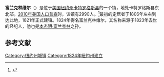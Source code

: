{{Infobox settlement
| name                     = 富兰克林维尔
| official_name            =
| settlement_type          =镇
| nickname                 = 
| motto                    = 
| <!-- Images -->
| image_skyline            = 
| imagesize                = 
| image_caption            = 
| image_flag               = 
| image_seal               = 
| <!-- Maps -->
| image_map                = 
| mapsize                  = 
| map_caption              = 
| image_map1               = 
| mapsize1                 = 
| map_caption1             = 
| pushpin_map              = New York
| pushpin_label            = 富兰克林维尔
| pushpin_label_position   = <!-- position of the pushpin label: left, right, top, bottom, none -->
| pushpin_map_caption      = 
| pushpin_mapsize          =
| <!-- Coordinates -->
| latd  =  42 | latm  = 18 | lats  = 20 | latNS  = N
| longd = 078 | longm = 30 | longs = 00 | longEW = W
| coordinates_display      = inline,title
| coordinates_footnotes    = <ref name="GNIS">{{Cite GNIS|978972|Town of Franklinville|January 17, 2013}}</ref>
| <!-- Location -->
|subdivision_type         = [[国家|国家]]
|subdivision_name         = [[美国|美国]]
|subdivision_type1        = [[美国行政区划|州]]
|subdivision_name1        = [[纽约州|纽约州]]
|subdivision_type2        = [[纽约州行政区划|县]]
|subdivision_name2        = [[卡特罗格斯县_(纽约州)|卡特罗格斯县]]
| <!-- Government -->
| government_footnotes     = 
| government_type          =
| established_title        = 
| established_date         = 
| <!-- Area -->
| unit_pref                = US
| area_footnotes           = 
| area_total_sq_mi         = 51.98
| area_land_sq_mi          = 51.81
| area_water_sq_mi         = 0.17
| area_total_km2           = 
| area_land_km2            = 
| area_water_km2           = 
| <!-- Elevation -->
| elevation_footnotes      = <ref name="GNIS"/>
| elevation_ft             = 1991
| elevation_m              = 607
| <!-- Population -->
| population_as_of         = [[2010年美国人口普查|2010]]
| population_footnotes     =
| population_total         = 2990
| population_density_sq_mi = 57.5
| population_density_km2   = 
| <!-- General information -->
| timezone                 = [[美国东部时间|EST]]
| utc_offset               = -5
| timezone_DST             = EDT
| utc_offset_DST           = -4
| postal_code              = 14737
| postal_code_type         = [[美国邮政编码|邮政编码]]<ref>{{cite web
  |url= http://webpmt.usps.gov/pmt007.cfm?PostOfficeCounty=Cattaraugus&stat_state_name=NEW%20YORK
  |title= Post Offices By County: Cattaraugus County, New York
  |publisher= [[United_States_Postal_Service|United States Postal Service]]
  |accessdate= January 17, 2013
  |archive-date= 2016-03-04
  |archive-url= https://web.archive.org/web/20160304072953/http://webpmt.usps.gov/pmt007.cfm?PostOfficeCounty=Cattaraugus&stat_state_name=NEW%20YORK
  |dead-url= no
  }}</ref>
| area_code                = [[美国电话区号716|716]]
| area_code_type           =
| website                  = {{URL|franklinvilleny.org}}
| footnotes                = 
}}
'''富兰克林维尔'''（{{lang-en|Franklinville}}）是位于[[美国|美国]][[纽约州|纽约州]][[卡特罗格斯县_(纽约州)|卡特罗格斯县]]的一个镇，地处卡特罗格斯县东北部。[[2010年美国人口普查|2010年美国人口普查]]时，该镇有2990人。<ref name>{{cite web|url=http://factfinder2.census.gov|publisher=[[United_States_Census_Bureau|United States Census Bureau]]|title=American FactFinder|accessdate=2020-10-07|archive-date=2013-09-11|archive-url=https://web.archive.org/web/20130911234518/http://factfinder2.census.gov/|dead-url=no}}</ref>最初的定居者于1806年左右到达此地，1821年正式建镇。1824年得名富兰克林维尔，其名称来源于1823年去世的{{le|荷兰土地公司|Holland Land Company }}经纪人{{le|威廉·坦普尔·富兰克林|William Temple Franklin}}，他也是[[本杰明·富兰克林|本杰明·富兰克林]]之孙。

== 参考文献 ==
{{reflist}}

{{NY-stub}}
[[Category:纽约州城镇|Category:纽约州城镇]]
[[Category:1824年紐約州建立|Category:1824年紐約州建立]]